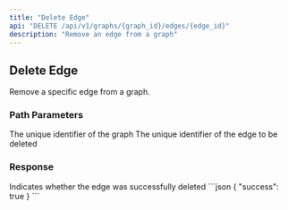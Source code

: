 ```yaml
---
title: "Delete Edge"
api: "DELETE /api/v1/graphs/{graph_id}/edges/{edge_id}"
description: "Remove an edge from a graph"
---
```



<UnderConstruction />

## Delete Edge

Remove a specific edge from a graph.

### Path Parameters

<ParamField path="graph_id" type="string" required>
  The unique identifier of the graph
</ParamField>

<ParamField path="edge_id" type="string" required>
  The unique identifier of the edge to be deleted
</ParamField>

### Response

<ResponseField name="success" type="boolean">
  Indicates whether the edge was successfully deleted
</ResponseField>

<ResponseExample>
```json
{
  "success": true
}
```
</ResponseExample>
